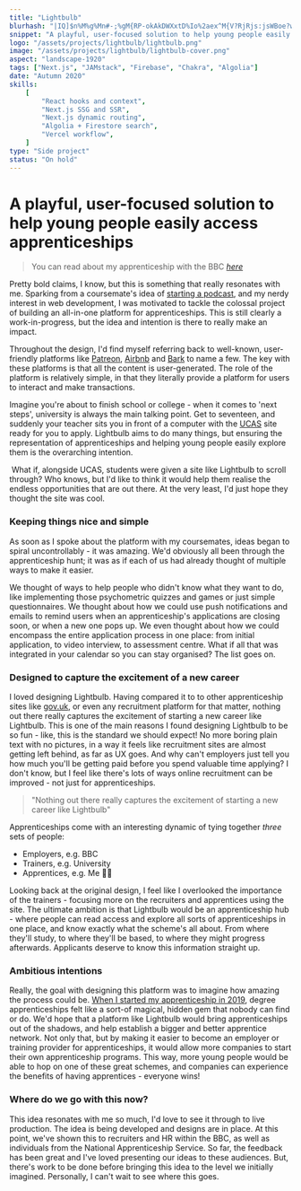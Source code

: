 ```yaml
---
title: "Lightbulb"
blurhash: "|IQ]$n%M%g%Mn#-;%gM{RP-okAkDWXxtD%Io%2aex^M{V?RjRjs:jsWBoe?wM{IAocR,%LsobGoz%gbIRPt6M{RjM{j[oz9EWAtRxut7j]ofofV[8_oL%NR+t6RjozaxRjxut6t7M|s:RiX8azae-=RjRiWBogt6kDt7oJ"
snippet: "A playful, user-focused solution to help young people easily access apprenticeships"
logo: "/assets/projects/lightbulb/lightbulb.png"
image: "/assets/projects/lightbulb/lightbulb-cover.png"
aspect: "landscape-1920"
tags: ["Next.js", "JAMstack", "Firebase", "Chakra", "Algolia"]
date: "Autumn 2020"
skills:
    [
        "React hooks and context",
        "Next.js SSG and SSR",
        "Next.js dynamic routing",
        "Algolia + Firestore search",
        "Vercel workflow",
    ]
type: "Side project"
status: "On hold"
---
```


# A playful, user-focused solution to help young people easily access apprenticeships

> You can read about my apprenticeship with the BBC _[here](/bbc)_

Pretty bold claims, I know, but this is something that really resonates with me. Sparking from a coursemate's idea of [starting a podcast](https://www.youtube.com/channel/UCeXJwS1pMeH9sI6Mi_Sc7tQ "Check out the Lightbulb YouTube channel"), and my nerdy interest in web development, I was motivated to tackle the colossal project of building an all-in-one platform for apprenticeships. This is still clearly a work-in-progress, but the idea and intention is there to really make an impact.

Throughout the design, I'd find myself referring back to well-known, user-friendly platforms like [Patreon](https://www.patreon.com/ "Go to Patreon"), [Airbnb](https://www.airbnb.co.uk "Go to Airbnb") and [Bark](https://www.bark.com "Go to Bark") to name a few. The key with these platforms is that all the content is user-generated. The role of the platform is relatively simple, in that they literally provide a platform for users to interact and make transactions.

<Picture
	pic="/assets/projects/lightbulb/home.png"
	caption="The homepage lets users jump straight in."
	alt="Lightbulb screenshot"
/>

Imagine you're about to finish school or college - when it comes to 'next steps', university is always the main talking point. Get to seventeen, and suddenly your teacher sits you in front of a computer with the [UCAS](https://www.ucas.com/ "Go to UCAS") site ready for you to apply. Lightbulb aims to do many things, but ensuring the representation of apprenticeships and helping young people easily explore them is the overarching intention.

&nbsp;<StandoutText>What if,</StandoutText> alongside UCAS, students were given a site like Lightbulb to scroll through? Who knows, but I'd like to think it would help them realise the endless opportunities that are out there. At the very least, I'd just hope they thought the site was cool.

### Keeping things nice and simple

As soon as I spoke about the platform with my coursemates, ideas began to spiral uncontrollably - <StandoutText>it was amazing.</StandoutText> We'd obviously all been through the apprenticeship hunt; it was as if each of us had already thought of multiple ways to make it easier.

We thought of ways to help people who didn't know what they want to do, like implementing those psychometric quizzes and games or just simple questionnaires. We thought about how we could use push notifications and emails to remind users when an apprenticeship's applications are closing soon, or when a new one pops up. We even thought about how we could encompass the entire application process in one place: from initial application, to video interview, to assessment centre. What if all that was integrated in your calendar so you can stay organised? The list goes on.

<Picture
	pic="/assets/projects/lightbulb/bro-eng.png"
	caption="Focused on making apprenticeships look exciting"
	alt="Lightbulb screenshot"
/>

### Designed to capture the excitement of a new career

I loved designing Lightbulb. Having compared it to to other apprenticeship sites like [gov.uk](https://www.gov.uk/apply-apprenticeship "Go to gov.uk"), or even any recruitment platform for that matter, nothing out there really captures the excitement of starting a new career like Lightbulb. This is one of the main reasons I found designing Lightbulb to be so fun - like, this is the standard we should expect! No more boring plain text with no pictures, in a way it feels like recruitment sites are almost getting left behind, as far as UX goes. And why can't employers just tell you how much you'll be getting paid before you spend valuable time applying? I don't know, but I feel like there's lots of ways online recruitment can be improved - not just for apprenticeships.

> "Nothing out there really captures the excitement of starting a new career like Lightbulb"

Apprenticeships come with an interesting dynamic of tying together _three_ sets of people:

-   Employers, e.g. BBC
-   Trainers, e.g. University
-   Apprentices, e.g. Me 👋🏼

Looking back at the original design, I feel like I overlooked the importance of the trainers - focusing more on the recruiters and apprentices using the site. The ultimate ambition is that Lightbulb would be an apprenticeship hub - where people can read access and explore all sorts of apprenticeships in one place, and know exactly what the scheme's all about. From where they'll study, to where they'll be based, to where they might progress afterwards. Applicants deserve to know this information straight up.

### Ambitious intentions

Really, the goal with designing this platform was to imagine how amazing the process could be. [When I started my apprenticeship in 2019](/bbc "Read about my apprenticeship"), degree apprenticeships felt like a sort-of magical, hidden gem that nobody can find or do. We'd hope that a platform like Lightbulb would bring apprenticeships out of the shadows, and help establish a bigger and better apprentice network. Not only that, but by making it easier to become an employer or training provider for apprenticeships, it would allow more companies to start their own apprenticeship programs. This way, more young people would be able to hop on one of these great schemes, and companies can experience the benefits of having apprentices - <StandoutText>everyone wins!</StandoutText>

<Picture
	pic="/assets/projects/lightbulb/search.png"
	caption="Simple search results, visually displayed on the map."
	alt="Lightbulb screenshot"
/>

### Where do we go with this now?

This idea resonates with me so much, I'd love to see it through to live production. The idea is being developed and designs are in place. At this point, we've shown this to recruiters and HR within the BBC, as well as individuals from the National Apprenticeship Service. So far, the feedback has been great and I've loved presenting our ideas to these audiences. But, there's work to be done before bringing this idea to the level we initially imagined. Personally, I can't wait to see where this goes.
